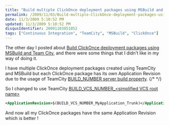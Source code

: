 ```yaml
---
title: "Build multiple ClickOnce deployment packages using MSBuild and Team City"
permalink: /2009/11/03/Build-multiple-ClickOnce-deployment-packages-using-MSBuild-and-Team-City/
date: 11/3/2009 5:10:52 PM
updated: 11/3/2009 5:10:52 PM
disqusIdentifier: 20091103051052
tags: ["Continuous Integration", "TeamCity", "MSBuild", "ClickOnce"]
---
```

The other day I posted about [Build ClickOnce deployment packages using MSBuild and Team City](http://weblogs.asp.net/lkempe/archive/2009/10/27/build-clickonce-deployment-packages-using-msbuild-and-team-city.aspx), and there were some things that I didn’t like in my way of doing it.

I have multiple ClickOnce deployment packages created using TeamCity and MSBuild but each ClickOnce package has its own Application Revision due to the usage of TeamCity [BUILD_NUMBER server build property](http://www.jetbrains.net/confluence/display/TCD4/Predefined+Properties).
{/* <!-- more --> */}

So I changed to use TeamCity [BUILD_VCS_NUMBER_&lt;simplified VCS root name&gt;](http://www.jetbrains.net/confluence/display/TCD4/Predefined+Properties)

````xml
<ApplicationRevision>$(BUILD_VCS_NUMBER_MyApplication_Trunk)</ApplicationRevision>
````

And now all my ClickOnce packages have the same Application Revision which is better !
